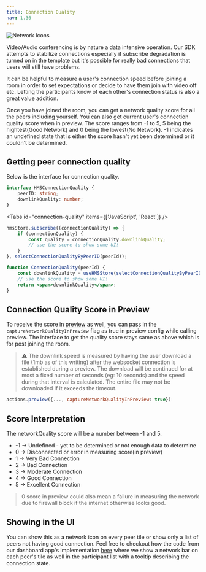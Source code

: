 ```yaml
---
title: Connection Quality
nav: 1.36
---
```


![Network Icons](/docs/v2/network-icons.png)

Video/Audio conferencing is by nature a data intensive operation.
Our SDK attempts to stabilize connections especially if subscribe degradation
is turned on in the template but it's possible for really bad connections that users will still have problems.

It can be helpful to measure a user's connection speed before joining a room in order to set expectations or
decide to have them join with video off etc. Letting the participants know of each other's connection
status is also a great value addition.

Once you have joined the room, you can get a network quality score for all the peers including yourself.
You can also get current user's connection quality score when in preview.
The score ranges from -1 to 5, 5 being the hightest(Good Network) and 0 being the lowest(No Network).
-1 indicates an undefined state that is either the score hasn't yet been determined or it couldn't be determined.

## Getting peer connection quality

Below is the interface for connection quality.

```ts
interface HMSConnectionQuality {
    peerID: string;
    downlinkQuality: number;
}
```

<Tabs id="connection-quality" items={['JavaScript', 'React']} />

<Tab id='connection-quality-0'>

```js
hmsStore.subscribe((connectionQuality) => {
    if (connectionQuality) {
        const quality = connectionQuality.downlinkQuality;
        // use the score to show some UI!
    }
}, selectConnectionQualityByPeerID(peerId));
```

</Tab>

<Tab id='connection-quality-1'>

```jsx
function ConnectionQuality(peerId) {
    const downlinkQuality = useHMSStore(selectConnectionQualityByPeerID(peerId))?.downlinkQuality;
    // use the score to show some UI!
    return <span>downlinkQuality</span>;
}
```

</Tab>

## Connection Quality Score in Preview

To receive the score in [preview](/javascript/v2/how--to-guides/set-up-video-conferencing/preview) as well, you can
pass in the `captureNetworkQualityInPreview` flag as true in preview config
while calling preview. The interface to get the quality score stays same as above
which is for post joining the room.

> ⚠️ The downlink speed is measured by having the user download a file (1mb as of this writing) after the websocket connection is established during a preview.
> The download will be continued for at most a fixed number of seconds (eg: 10 seconds) and the speed during that interval is calculated. The entire file may not be downloaded if it exceeds the timeout.

```js
actions.preview({..., captureNetworkQualityInPreview: true})
```

## Score Interpretation

The networkQuality score will be a number between -1 and 5.

-   -1 -> Undefined - yet to be determined or not enough data to determine
-   0 -> Disconnected or error in measuring score(in preview)
-   1 -> Very Bad Connection
-   2 -> Bad Connection
-   3 -> Moderate Connection
-   4 -> Good Connection
-   5 -> Excellent Connection

> 0 score in preview could also mean a failure in measuring the network due to firewall
> block if the internet otherwise looks good.

## Showing in the UI

You can show this as a network icon on every peer tile or show only a list of peers not having good connection.
Feel free to checkout how the code from our dashboard app's implementation [here](https://github.com/100mslive/100ms-web/tree/main/src/components/Connection)
where we show a network bar on each peer's tile as well in the participant list with a tooltip describing the connection state.
